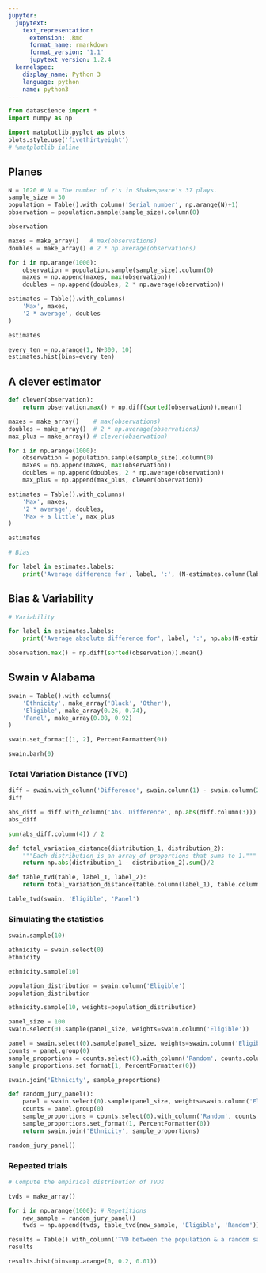 ```yaml
---
jupyter:
  jupytext:
    text_representation:
      extension: .Rmd
      format_name: rmarkdown
      format_version: '1.1'
      jupytext_version: 1.2.4
  kernelspec:
    display_name: Python 3
    language: python
    name: python3
---
```


```python
from datascience import *
import numpy as np

import matplotlib.pyplot as plots
plots.style.use('fivethirtyeight')
# %matplotlib inline
```

<!-- #region {"deletable": true, "editable": true} -->
## Planes
<!-- #endregion -->

```python
N = 1020 # N = The number of z's in Shakespeare's 37 plays.
sample_size = 30
population = Table().with_column('Serial number', np.arange(N)+1)
observation = population.sample(sample_size).column(0)
```

```python
observation
```

```python
maxes = make_array()   # max(observations)
doubles = make_array() # 2 * np.average(observations)

for i in np.arange(1000):
    observation = population.sample(sample_size).column(0)
    maxes = np.append(maxes, max(observation))
    doubles = np.append(doubles, 2 * np.average(observation))

estimates = Table().with_columns(
    'Max', maxes,
    '2 * average', doubles
)

estimates
```

```python
every_ten = np.arange(1, N+300, 10)
estimates.hist(bins=every_ten)
```

<!-- #region {"deletable": true, "editable": true} -->
## A clever estimator
<!-- #endregion -->

```python
def clever(observation):
    return observation.max() + np.diff(sorted(observation)).mean()
```

```python
maxes = make_array()    # max(observations)
doubles = make_array()  # 2 * np.average(observations)
max_plus = make_array() # clever(observation)

for i in np.arange(1000):
    observation = population.sample(sample_size).column(0)
    maxes = np.append(maxes, max(observation))
    doubles = np.append(doubles, 2 * np.average(observation))
    max_plus = np.append(max_plus, clever(observation))

estimates = Table().with_columns(
    'Max', maxes,
    '2 * average', doubles,
    'Max + a little', max_plus
)

estimates
```

```python
# Bias

for label in estimates.labels:
    print('Average difference for', label, ':', (N-estimates.column(label)).mean())
```

<!-- #region {"deletable": true, "editable": true} -->
## Bias & Variability
<!-- #endregion -->

```python
# Variability

for label in estimates.labels:
    print('Average absolute difference for', label, ':', np.abs(N-estimates.column(label)).mean())
```

```python
observation.max() + np.diff(sorted(observation)).mean()
```

<!-- #region {"deletable": true, "editable": true} -->
## Swain v Alabama
<!-- #endregion -->

```python
swain = Table().with_columns(
    'Ethnicity', make_array('Black', 'Other'),
    'Eligible', make_array(0.26, 0.74),
    'Panel', make_array(0.08, 0.92)
)

swain.set_format([1, 2], PercentFormatter(0))
```

```python
swain.barh(0)
```

<!-- #region {"deletable": true, "editable": true} -->
### Total Variation Distance (TVD)
<!-- #endregion -->

```python
diff = swain.with_column('Difference', swain.column(1) - swain.column(2))
diff
```

```python
abs_diff = diff.with_column('Abs. Difference', np.abs(diff.column(3)))
abs_diff
```

```python
sum(abs_diff.column(4)) / 2
```

```python
def total_variation_distance(distribution_1, distribution_2):
    """Each distribution is an array of proportions that sums to 1."""
    return np.abs(distribution_1 - distribution_2).sum()/2
```

```python
def table_tvd(table, label_1, label_2):
    return total_variation_distance(table.column(label_1), table.column(label_2))

table_tvd(swain, 'Eligible', 'Panel')
```

<!-- #region {"deletable": true, "editable": true} -->
### Simulating the statistics
<!-- #endregion -->

```python
swain.sample(10)
```

```python
ethnicity = swain.select(0)
ethnicity
```

```python
ethnicity.sample(10)
```

```python
population_distribution = swain.column('Eligible')
population_distribution
```

```python
ethnicity.sample(10, weights=population_distribution)
```

```python
panel_size = 100
swain.select(0).sample(panel_size, weights=swain.column('Eligible'))
```

```python
panel = swain.select(0).sample(panel_size, weights=swain.column('Eligible'))
counts = panel.group(0)
sample_proportions = counts.select(0).with_column('Random', counts.column(1) / sample_size)
sample_proportions.set_format(1, PercentFormatter(0))
```

```python
swain.join('Ethnicity', sample_proportions)
```

```python
def random_jury_panel():
    panel = swain.select(0).sample(panel_size, weights=swain.column('Eligible'))
    counts = panel.group(0)
    sample_proportions = counts.select(0).with_column('Random', counts.column(1) / panel_size)
    sample_proportions.set_format(1, PercentFormatter(0))
    return swain.join('Ethnicity', sample_proportions)

random_jury_panel()
```

<!-- #region {"deletable": true, "editable": true} -->
### Repeated trials
<!-- #endregion -->

```python
# Compute the empirical distribution of TVDs

tvds = make_array()

for i in np.arange(1000): # Repetitions
    new_sample = random_jury_panel()
    tvds = np.append(tvds, table_tvd(new_sample, 'Eligible', 'Random'))

results = Table().with_column('TVD between the population & a random sample', tvds)
results
```

```python
results.hist(bins=np.arange(0, 0.2, 0.01))
```

```python

```
